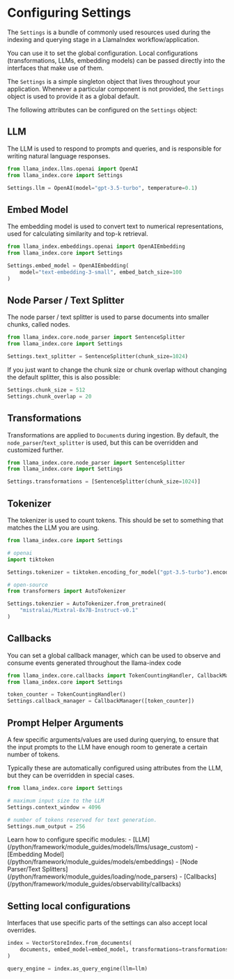 # Configuring Settings

The `Settings` is a bundle of commonly used resources used during the indexing and querying stage in a LlamaIndex workflow/application.

You can use it to set the global configuration. Local configurations (transformations, LLMs, embedding models) can be passed directly into the interfaces that make use of them.

The `Settings` is a simple singleton object that lives throughout your application. Whenever a particular component is not provided, the `Settings` object is used to provide it as a global default.

The following attributes can be configured on the `Settings` object:

## LLM

The LLM is used to respond to prompts and queries, and is responsible for writing natural language responses.

```python
from llama_index.llms.openai import OpenAI
from llama_index.core import Settings

Settings.llm = OpenAI(model="gpt-3.5-turbo", temperature=0.1)
```

## Embed Model

The embedding model is used to convert text to numerical representations, used for calculating similarity and top-k retrieval.

```python
from llama_index.embeddings.openai import OpenAIEmbedding
from llama_index.core import Settings

Settings.embed_model = OpenAIEmbedding(
    model="text-embedding-3-small", embed_batch_size=100
)
```

## Node Parser / Text Splitter

The node parser / text splitter is used to parse documents into smaller chunks, called nodes.

```python
from llama_index.core.node_parser import SentenceSplitter
from llama_index.core import Settings

Settings.text_splitter = SentenceSplitter(chunk_size=1024)
```

If you just want to change the chunk size or chunk overlap without changing the default splitter, this is also possible:

```python
Settings.chunk_size = 512
Settings.chunk_overlap = 20
```

## Transformations

Transformations are applied to `Document`s during ingestion. By default, the `node_parser`/`text_splitter` is used, but this can be overridden and customized further.

```python
from llama_index.core.node_parser import SentenceSplitter
from llama_index.core import Settings

Settings.transformations = [SentenceSplitter(chunk_size=1024)]
```

## Tokenizer

The tokenizer is used to count tokens. This should be set to something that matches the LLM you are using.

```python
from llama_index.core import Settings

# openai
import tiktoken

Settings.tokenizer = tiktoken.encoding_for_model("gpt-3.5-turbo").encode

# open-source
from transformers import AutoTokenizer

Settings.tokenzier = AutoTokenizer.from_pretrained(
    "mistralai/Mixtral-8x7B-Instruct-v0.1"
)
```

## Callbacks

You can set a global callback manager, which can be used to observe and consume events generated throughout the llama-index code

```python
from llama_index.core.callbacks import TokenCountingHandler, CallbackManager
from llama_index.core import Settings

token_counter = TokenCountingHandler()
Settings.callback_manager = CallbackManager([token_counter])
```

## Prompt Helper Arguments

A few specific arguments/values are used during querying, to ensure that the input prompts to the LLM have enough room to generate a certain number of tokens.

Typically these are automatically configured using attributes from the LLM, but they can be overridden in special cases.

```python
from llama_index.core import Settings

# maximum input size to the LLM
Settings.context_window = 4096

# number of tokens reserved for text generation.
Settings.num_output = 256
```

<Aside type="tip">
Learn how to configure specific modules: - [LLM](/python/framework/module_guides/models/llms/usage_custom) - [Embedding Model](/python/framework/module_guides/models/embeddings) - [Node Parser/Text Splitters](/python/framework/module_guides/loading/node_parsers) - [Callbacks](/python/framework/module_guides/observability/callbacks)
</Aside>

## Setting local configurations

Interfaces that use specific parts of the settings can also accept local overrides.

```python
index = VectorStoreIndex.from_documents(
    documents, embed_model=embed_model, transformations=transformations
)

query_engine = index.as_query_engine(llm=llm)
```
